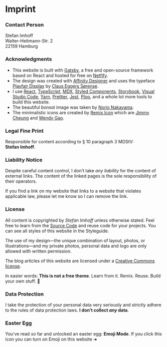 <SEO title="Imprint" pathname="/imprint/" robots="noindex,follow" />

# Imprint

### Contact Person<Emojify emoji="👨🏻‍💻" />

Stefan Imhoff<br />
Walter-Heitmann-Str. 2<br />
22159 Hamburg<br /><ProtectedEmail noKeyDownload />

### Acknowledgments<Emojify emoji="🙏" />

- This website is built with [Gatsby], a free and open-source framework based on React and hosted for free on [Netfify].
- The design was created with [Affinity Designer] and uses the typeface [Playfair Display] by [Claus Eggers Sørense].
- I use [React], [TypeScript], [MDX], [Styled Components], [Storybook], [Visual Studio Code], [Yarn], [Prettier], [Jest], [Plop], and a whole lot more tools to build this website.
- The beautiful _bonsai_ image was taken by [Norio Nakayama].
- The minimalistic icons are created by [Remix Icon] which are [Jimmy Cheung] and [Wendy Gao].

### Legal Fine Print<Emojify emoji="👩🏻‍⚖️" />

Responsible for content according to § 10 paragraph 3 MDStV: **Stefan&nbsp;Imhoff**.

### Liability Notice<Emojify emoji="🛡" />

Despite careful content control, I don’t take _any liability_ for the content of external links. The content of the linked pages is the sole responsibility of their operators.

If you find a link on my website that links to a website that violates applicable law, please let me know so I can remove the link.

### License<Emojify emoji="📃" />

All content is copyrighted by _Stefan Imhoff_ unless otherwise stated. Feel free to learn from the [Source Code] and reuse code for your projects. You can see all styles of this website in the <TextLink to="/styleguide/">Styleguide</TextLink>.

The use of my design—the unique combination of layout, photos, or illustrations—and my private photos, personal data and logo are only allowed with written permission.

The blog articles of this website are licensed under a [Creative Commons license].

In easier words: **This is not a free theme**. Learn from it. Remix. Reuse. Build your own stuff. 🤘

### Data Protection<Emojify emoji="🔐" />

I take the protection of your personal data very seriously and strictly adhere to the rules of data protection laws. **I don’t collect _any_ data**.

### Easter Egg<Emojify emoji="🥚" />

You’ve read _so_ far and unlocked an easter egg: **Emoji Mode**. If you click this icon you can turn on Emoji on this website ➜ <EmojifyToggle />

[gatsby]: https://www.gatsbyjs.org/
[netfify]: https://www.netlify.com/
[affinity designer]: https://affinity.serif.com/designer/
[playfair display]: https://github.com/clauseggers/Playfair-Display
[claus eggers sørense]: https://forthehearts.net/
[react]: https://reactjs.org/
[typescript]: https://www.typescriptlang.org/
[mdx]: https://mdxjs.com/
[styled components]: https://styled-components.com/
[storybook]: https://storybook.js.org/
[visual studio code]: https://code.visualstudio.com/
[yarn]: https://yarnpkg.com/
[prettier]: https://prettier.io/
[jest]: https://jestjs.io/
[plop]: https://plopjs.com/
[norio nakayama]: https://www.flickr.com/photos/norio-nakayama/9156103138
[remix icon]: https://remixicon.com/
[jimmy cheung]: https://github.com/xiaochunjimmy
[wendy gao]: https://github.com/wendygaoyuan
[source code]: https://github.com/kogakure/website-gatsby-stefanimhoff.de
[creative commons license]: https://creativecommons.org/licenses/by-nc-sa/4.0/
